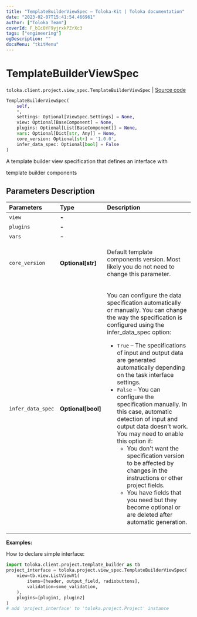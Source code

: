 ```yaml
---
title: "TemplateBuilderViewSpec — Toloka-Kit | Toloka documentation"
date: "2023-02-07T15:41:54.466961"
author: ["Toloka Team"]
coverId: F_bIcOYF9yjrxkPZrXc3
tags: ["engineering"]
ogDescription: ""
docsMenu: "tkitMenu"
---
```


# TemplateBuilderViewSpec
`toloka.client.project.view_spec.TemplateBuilderViewSpec` | [Source code](https://github.com/Toloka/toloka-kit/blob/v1.1.3/src/client/project/view_spec.py#L115)

```python
TemplateBuilderViewSpec(
    self,
    *,
    settings: Optional[ViewSpec.Settings] = None,
    view: Optional[BaseComponent] = None,
    plugins: Optional[List[BaseComponent]] = None,
    vars: Optional[Dict[str, Any]] = None,
    core_version: Optional[str] = '1.0.0',
    infer_data_spec: Optional[bool] = False
)
```

A template builder view specification that defines an interface with

template builder components

## Parameters Description

| Parameters | Type | Description |
| :----------| :----| :-----------|
`view`|**-**|
`plugins`|**-**|
`vars`|**-**|
`core_version`|**Optional\[str\]**|<p>Default template components version. Most likely you do not need to change this parameter.</p>
`infer_data_spec`|**Optional\[bool\]**|<p>You can configure the data specification automatically or manually. You can change the way the specification is configured using the infer_data_spec option:</p> <ul> <li>`True` – The specifications of input and output data are generated automatically depending on the task interface settings.</li> <li>`False` – You can configure the specification manually. In this case, automatic detection of input and output data doesn&#x27;t work.   You may need to enable this option if: <ul> <li>You don&#x27;t want the specification version to be affected by changes in the instructions or other project fields.</li> <li>You have fields that you need but they become optional or are deleted after automatic generation.</li> </ul> </li> </ul>

**Examples:**

How to declare simple interface:

```python
import toloka.client.project.template_builder as tb
project_interface = toloka.project.view_spec.TemplateBuilderViewSpec(
    view=tb.view.ListViewV1(
        items=[header, output_field, radiobuttons],
        validation=some_validation,
    ),
    plugins=[plugin1, plugin2]
)
# add 'project_interface' to 'toloka.project.Project' instance
```